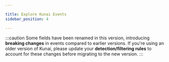 ```yaml
---

title: Explore Kunai Events
sidebar_position: 4

---
```



:::caution
Some fields have been renamed in this version, introducing **breaking changes** in events compared to earlier versions. If you're using an older version of Kunai, please update your **detection/filtering rules** to account for these changes before migrating to the new version.
:::

<!-- We create the index to sub pages -->
<DocCardList />